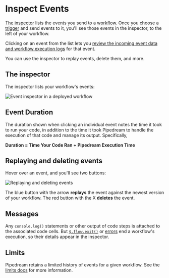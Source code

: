 
# Inspect Events

<VideoPlayer src="https://www.youtube.com/embed/vaOKKhBLqlE" title="Diving into the workflow inspector" />

[The inspector](#the-inspector) lists the events you send to a [workflow](/workflows/). Once you choose a [trigger](/workflows/steps/triggers/) and send events to it, you'll see those events in the inspector, to the left of your workflow.

Clicking on an event from the list lets you [review the incoming event data and workflow execution logs](/core/workflows/triggers/#examining-event-data) for that event.

You can use the inspector to replay events, delete them, and more.

## The inspector

The inspector lists your workflow's events:

![Event inspector in a deployed workflow](https://res.cloudinary.com/pipedreamin/image/upload/v1648759565/docs/components/CleanShot_2022-03-31_at_16.45.52_vwwhaj.png)

## Event Duration

The duration shown when clicking an individual event notes the time it took to run your code, in addition to the time it took Pipedream to handle the execution of that code and manage its output. Specifically,

**Duration = Time Your Code Ran + Pipedream Execution Time**

## Replaying and deleting events

Hover over an event, and you'll see two buttons:

![Replaying and deleting events](https://res.cloudinary.com/pipedreamin/image/upload/v1648759778/docs/components/CleanShot_2022-03-31_at_16.49.24_ska5vo.gif)

The blue button with the arrow **replays** the event against the newest version of your workflow. The red button with the X **deletes** the event.

## Messages

Any `console.log()` statements or other output of code steps is attached to the associated code cells. But [`$.flow.exit()`](/core/workflows/code/nodejs/#ending-a-workflow-early) or [errors](/core/workflows/code/nodejs/#errors) end a workflow's execution, so their details appear in the inspector.

## Limits

Pipedream retains a limited history of events for a given workflow. See the [limits docs](/workflows/limits/#event-execution-history) for more information.
